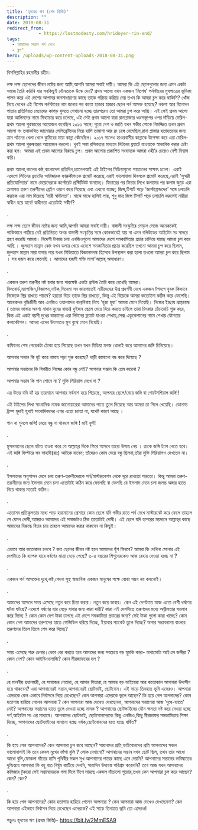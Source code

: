 ```yaml
---
title: 'হৃদয়ের ঋণ (শেষ কিস্তি)'
description: ""
date: 2018-08-31
redirect_from: 
            - https://lostmodesty.com/hridoyer-rin-end/
tags: 
  - আমাদের সন্তান পর্ন দেখে
  - ব্লগ"
hero: /uploads/wp-content-uploads-2018-08-31.png
---
```

বিসমিল্লাহির রহমানীর রহীম।

লক্ষ লক্ষ ছেলেদের জীবন নষ্টের জন্য আমি,আপনি আমরা সবাই দায়ী। আমরা কি এই ছেলেগুলোর জন্য এমন একটা সমাজ তৈরি করিনি যার সবকিছুই যৌনতাকে উস্কে দেয়? প্রথম আলো যখন একজন ‘বিশেষ’ পর্নস্টারের মুখপাত্রের ভূমিকা পালন করে এই দেশের আপামর জনসাধারণের কাছে তাকে পরিচয় করিয়ে দেয় তখন কি আমরা চুপ করে থাকিনি? খোঁজ নিয়ে দেখেন এই বিশেষ পর্নস্টারের নাম জানার পর কতো হাজার হাজার ছেলে পর্ন আসক্ত হয়েছে? নকশা আর বিনোদন পাতায় প্রতিনিয়ত মেয়েদের কাপড় খুলতে শেখানো হচ্ছে তারপরেও তো আমরা চুপ করে আছি। এই সেই প্রথম আলো যারা আলিমদের নামে মিথ্যাচার করে চলেছে, এই সেই প্রথম আলো যারা রানাপ্লাজার ধ্বংসস্তূপের ওপর দাঁড়িয়ে মেরিল- প্রথম আলো পুরস্কারের আয়োজন করেছিল ২০১৩ সালে; পুরো দেশ ও জাতি যখন গভীর শোকে নিমজ্জিত তখন প্রথম আলো গং তথাকথিত জানোয়ার সেলিব্রেটিদের নিয়ে হাসি তামাশা আর রং ঢঙ্গে নেমেছিল,রানা প্লাজার হতাহতদের জন্য ত্রান গঠনের খেলা খেলে কুমিরের মায়া কান্না কেঁদেছিল। ২০১৭ সালেও হাওরবাসীর কান্নাকে উপেক্ষা করে এরা মেরিল-প্রথম আলো পুরুষ্কারের আয়োজন করলো। খুবই সস্তা রসিকতার মাধ্যমে লিটনের ফ্ল্যাটে যাওয়াকে স্বাভাবিক করার চেষ্টা করা হল। আমরা এই প্রথম আলোর বিরুদ্ধে চুপ। প্রথম আলোয় প্রকাশিত সংবাদকে আমরা ওহী’র চেয়েও বেশী বিশ্বাস করি।

প্রথম আলো,কালের কন্ঠ,বাংলাদেশ প্রতিদিন,চ্যানেলআই এই টাইপের মিডিয়াগুলো শয়তানের সাক্ষাৎ চ্যালা। এরাই এদেশে লিটনের ফ্ল্যাটের আবিষ্কারক ফারুকীগংকে প্রমোট করেছে,এরাই ভালোবাসা দিবসকে প্রমোট করেছে,এরাই ‘সুন্দরী প্রতিযোগিতার’ নামে মেয়েদেরকে কর্পোরেট প্রস্টিটিউট বানাচ্ছে। ফিচারের পর ফিচার লিখে কলামের পর কলাম জুড়ে এরা ক্রমাগত তরুণ তরুণীদের ব্রেইন ওয়াশ করে গিয়েছে এবং এখনো যাচ্ছে; জিন্স,টিশার্ট পড়ে ‘জাস্টফ্রেন্ডদের’ সঙ্গে ঢলাঢলি করাকে এরা নাম দিয়েছে ‘নারী স্বাধীনতা’। মাঝে মাঝে হাসিই পায়, শুধু মাত্র জিন্স টিশার্ট পড়ে ঢলাঢলি করলেই নারীরা স্বাধীন হয়ে যাবে! স্বাধীনতা এতোটাই সঙ্কীর্ণ?

.

লক্ষ লক্ষ ছেলে জীবন নষ্টের জন্য আমি,আপনি আমরা সবাই দায়ী। বাঙ্গালী সংস্কৃতির মোড়ল সেজে অনেককেই পাকিস্তানে পাঠিয়ে দেই প্রতিনিয়ত অথচ বাঙ্গালী সংস্কৃতির সঙ্গে কোনভাবেই যায় না এমন বলিউডের আইটেম সং সাদরে গ্রহণ করেছি আমরা। বিদেশী টাকায় চলা এনজিওগুলো আমাদের দেশে সমকামিতার প্রচার চালিয়ে যাচ্ছে আমরা চুপ করে আছি । জুলহাস মান্নান কোং যখন ডলার খেয়ে এদেশে সমকামিতার প্রচার করেছিল তখনো আমরা চুপ করে ছিলাম, জুলহাস মান্নান মারা যাবার পরে যখন মিডিয়াতে বিজ্ঞানমনস্ক হিসেবে উপস্থাপন করা হলো তখনো আমরা চুপ করে ছিলাম । সব হজম করে ফেলেছি । আমাদের হজমী শক্তি মাশা’আল্লাহ্‌ অসাধারণ।

.

একজন তরুণ তরুনীর নষ্ট হবার জন্য পারফেক্ট একটা গ্রাউন্ড তৈরি করে রেখেছি আমরা। বিলবোর্ড,ম্যাগাজিন,বিজ্ঞাপন,নাটক,সিনেমা সব জায়গাতেই নারীদেহের উগ্র প্রদর্শনী দেখে একজন টগবগে যুবক কিভাবে নিজেকে স্থির রাখতে পারবে? হয়তো বিয়ে তাকে স্থির রাখতো, কিন্তু এই বিয়েকে আমরা কতোইনা কঠিন করে ফেলেছি। আরেকদল বুদ্ধিজীবী আর এনজিও ওয়ালাদের বাল্যবিবাহ নিয়ে ‘হুক্কা হুয়া’ আমরা মেনে নিয়েছি। নিজের ইচ্ছায় প্রাপ্তবয়স্ক ( তাদের ভাষায় অবশ্য নাদান দুধের বাচ্চা) দুইজন ছেলে মেয়ে বিয়ে করতে চাইলে তারা চিৎকার চেঁচামেচি শুরু করে, কিন্ত এই একই বয়সী দুধের বাচ্চাদের এরা লিটনের ফ্ল্যাটে যাওয়া শেখায়,সেক্স এডুকেশানের নামে শেখায় যৌনতার কলাকৌশল। আমরা এদের উৎপাতও মুখ বুঝে মেনে নিয়েছি।

.

কফিনের শেষ পেরেকটা ঠোকা হয়ে গিয়েছে তখন যখন মিডিয়া মগজ ধোলাই করে আমাদের জঙ্গি চিনিয়েছে।

আপনার সন্তান কি হুট করে নামায পড়া শুরু করেছে? দাড়ী কামানো বন্ধ করে দিয়েছে ?

আপনার সন্তানের কি বিপরীত লিঙ্গের কোন বন্ধু নেই? আপনার সন্তান কি প্রেম করেনা ?

আপনার সন্তান কি গান শোনে না ? মুভি সিরিয়াল দেখে না ?

এর উত্তর যদি হ্যাঁ হয় তারমানে আপনার সর্বনাশ হয়ে গিয়েছে, আপনার ছেলে/মেয়ে জঙ্গি বা পোটেনশিয়াল জঙ্গি!!

এই টাইপের লিখা সাংবাদিক নামক জানোয়ারেরা আমাদের পাতে তুলে দিয়েছে আর আমরা তা গিলে খেয়েছি। ডোনাল্ড ট্রাম্প হুদাই হুদাই সাংবাদিকদের এপর এতো চ্যাতা না, যথেষ্ট কারণ আছে ।

গান না শুনলে জঙ্গি! মেয়ে বন্ধু না থাকলে জঙ্গি ! মাই ফুট!

.

মুসলমানের ছেলে হটাত তওবা করে যে আল্লাহ্‌র দিকে ফিরে আসবে তারো উপায় নেয় । তাকে জঙ্গি ট্যাগ খেতে হবে। এই জঙ্গি ফিল্টারে সব সাহাবী(রাঃ) আটকে যাবেন; তাঁদেরও কোন মেয়ে বন্ধু ছিলনা,তাঁরা মুভি সিরিয়ালও দেখতেন না।

.

ইসলামের অনুশাসন মেনে চলা তরুণ-তরুনীদেরকে পর্ন/মাস্টারবেশন থেকে দূরে রাখতো পারতো। কিন্তু আমরা তরুণ-তরুনীদের জন্য ইসলাম মেনে চলা এতোটাই কঠিন করে ফেলেছি বা ফেলছি যে ইসলাম মেনে চলা জলন্ত অঙ্গার হাতে নিয়ে থাকার মতোই কঠিন।

.

এতোসব প্রতিকূলতার মধ্যে পড়ে হরমোনের প্রেসারে কোন ছেলে যদি গভীর রাতে পর্ন দেখে মাস্টারবেট করে ফেলে তাহলে সে যেমন দোষী,আমরাও আমাদের এই সমাজটাও ঠিক ততোটাই দোষী। এই ছেলে যদি হাশরের ময়দানে আল্লাহ্‌র কাছে আমাদের বিরুদ্ধে বিচার চায় তাহলে আমাদের করার থাকবেন না কিছুই।

.

এভাবে আর কতোকাল চলবে ? কত ছেলের জীবন নষ্ট হলে আমাদের হুঁশ ফিরবে? আমরা কি দেখিনা সোনার এই দেশটাতে কি ব্যাপক হারে ধর্ষণের মাত্রা বেড়ে গেছে? ৩-৪ বছরের শিশুদেরকেও আজ রেহায় দেওয়া হচ্ছে না ?

.

একজন পর্ন আসক্তের দুঃখ,কষ্ট,বেদনা সুস্থ স্বাভাবিক একজন মানুষের পক্ষে বোঝা সম্ভব নয় কখনোই।

.

আমাদের আসলে সময় এসেছে নতুন করে চিন্তা করার। নতুন করে ভাবার। কেন এই দেশটাতে আজ এতো বেশী ধর্ষণের ঘটনা ঘটছে? এদেশে ধর্ষণের হার বেড়ে যাবার জন্য কারা দায়ী? কারা এই দেশটাতে তরুণদের মধ্যে অস্লীলতার সয়লাব করে দিচ্ছে ? কোন কোন দেশ টাকা ঢালছে এই দেশে সমকামিতা প্রচারের জন্য? সেই টাকা গুলো কারা খাচ্ছে? কোন কোন দেশ আমাদের তরুণদের হাতে ফেন্সিডিল ধরিয়ে দিচ্ছে, ইয়াবার প্যাকেট তুলে দিচ্ছে? অপার সম্ভাবনাময় বাংলার তরুণদের তিলে তিলে শেষ করে দিচ্ছে?

.

সময় এসেছে শত্রু চেনার।ভেবে বের করতে হবে আমাদের জন্য সবচেয়ে বড় হুমকি কারা- মাথামোটা আইএস জঙ্গীরা ? কোন দেশ? কোন আইডিওলোজি? কোন মীরজাফরের দল ?

.

হে মাননীয় প্রধানমন্ত্রী, হে সমাজের নেতারা, হে আমার পিতারা,হে আমার বড় ভাইয়েরা আর কতোকাল আপনারা উদাসীন হয়ে থাকবেন? এরা আপনাদেরই সন্তান,আপনাদেরই ছোটভাই, ছোটবোন। এই সাড়ে তিনহাত ভূমি এদেরও। আপনারা এদেরকে কেন এভাবে নির্বাসনে দিয়ে রেখেছেন? কেন আপনারা এদেরকে ভুলে আছেন? কি হয়ে গেল আপনাদের? কোন হতাশায় হারিয়ে গেলেন আপনারা ? কেন আপনারা আজ দেখেও দেখছেননা, আপনাদের সন্তানেরা আজ ‘দুধে-ভাতে’ নেই? আপনাদের সন্তানের হাতে তুলে দেওয়া হচ্ছে মাদক ? আপনাদের ছোটভাইদের যৌন ক্ষমতা নষ্ট করে দেওয়া হচ্ছে পর্ণ,আইটেম সং এর মাধ্যমে। আপনাদের ছোটভাই, ছোটবোনদেরকে কিছু এনজিও,কিছু মীরজাফর সমকামিতার শিক্ষা দিচ্ছে, আপনাদের ছোটভাইদের বানানো হচ্ছে ধর্ষক,ছোটবোনদের হতে হচ্ছে ধর্ষিত?

.

কি হয়ে গেল আপনাদের? কেন আপনারা চুপ করে আছেন? সন্তানদের প্রতি,ভাইবোনদের প্রতি আপনাদের সকল ভালোবাসাই কি তবে কেবল মুখের ফাঁপা বুলি ? লোক দেখানো? আপনাদের সন্তান যখন ছোট ছিল, তখন তার আধো আধো বুলি,ফোকলা দাঁতের হাসি পৃথিবীর সকল সুখ আপনাদের পায়ের কাছে এনে দেয়নি? আপনাদের সন্তানের ভবিষ্যতের দুশ্চিন্তায় আপনারা কি বহু রাত নির্ঘুম কাটিয়ে দেননি, সারাদিন উদায়স্ত পরিশ্রম করেননি? তবে আজ যখন আপনাদের কলিজার টুকরো সেই সন্তানদেরকে গলা টিপে টিপে মারছে একদল দাঁতালো শুয়োর,তখন কেন আপনারা চুপ করে আছেন? কেন? কেন?

.

কি হয়ে গেল আপনাদের? কোন হতাশায় হারিয়ে গেলেন আপনারা ? কেন আপনারা আজ দেখেও দেখছেননা? কেন আপনারা এইভাবে নির্বাসন দিয়ে রেখেছেন এদেরকে? এই সাড়ে তিনহাত ভূমি তো এদেরও!

পড়ুনঃ হৃদয়ের ঋণ (প্রথম কিস্তি)- <https://bit.ly/2MmESA9>
